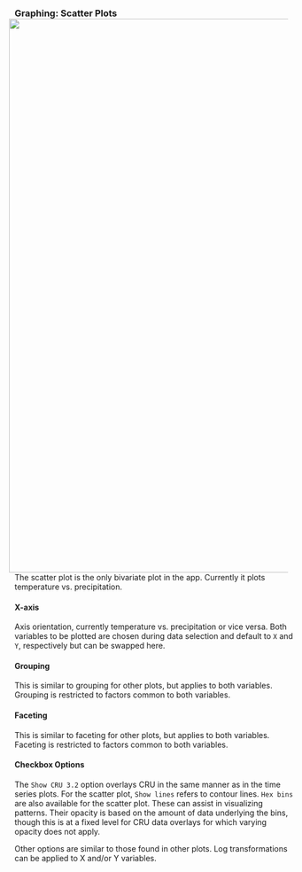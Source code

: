 ### Graphing: Scatter Plots <img style="float: right; padding-left: 10px; padding-right: 10px" src="img/plotSC_example_1_black.png" width="1000"/>
The scatter plot is the only bivariate plot in the app. Currently it plots temperature vs. precipitation.

#### X-axis
Axis orientation, currently temperature vs. precipitation or vice versa.
Both variables to be plotted are chosen during data selection and default to `X` and `Y`, respectively but can be swapped here.

#### Grouping
This is similar to grouping for other plots, but applies to both variables.
Grouping is restricted to factors common to both variables.

#### Faceting
This is similar to faceting for other plots, but applies to both variables.
Faceting is restricted to factors common to both variables.

#### Checkbox Options
The `Show CRU 3.2` option overlays CRU in the same manner as in the time series plots.
For the scatter plot, `Show lines` refers to contour lines.
`Hex bins` are also available for the scatter plot. These can assist in visualizing patterns.
Their opacity is based on the amount of data underlying the bins, though this is at a fixed level for CRU data overlays for which varying opacity does not apply.

Other options are similar to those found in other plots.
Log transformations can be applied to X and/or Y variables.
